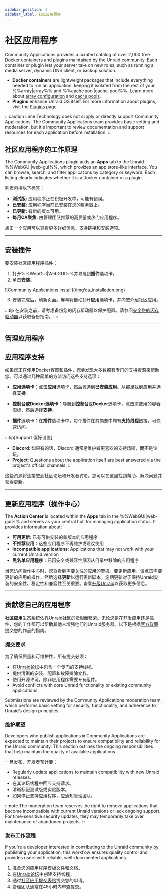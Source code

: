 ```yaml
---
sidebar_position: 2
sidebar_label: 社区应用程序
---
```



# 社区应用程序

Community Applications provides a curated catalog of over 2,000 free Docker containers and plugins maintained by the Unraid community. Each container or plugin lets your server take on new roles, such as running a media server, dynamic DNS client, or backup solution.

- **Docker containers** are lightweight packages that include everything needed to run an application, keeping it isolated from the rest of your %%array|array%% and %%cache pool|cache-pool%%.  Learn more about [array configuration](../manage-storage/array-configuration.mdx) and [cache pools](../manage-storage/cache-pools.mdx).
- **Plugins** enhance Unraid OS itself. For more information about plugins, visit the [Plugins](../customize-your-experience/plugins.mdx) page.

:::caution
Lime Technology does not supply or directly support Community Applications. The Community Applications team provides basic vetting and moderation, but it's important to review documentation and support resources for each application before installation.
:::

## 社区应用程序的工作原理

The Community Applications plugin adds an **Apps** tab to the Unraid %%WebGUI|web-gui%%, which provides an app store-like interface. You can browse, search, and filter applications by category or keyword. Each listing clearly indicates whether it is a Docker container or a plugin.

列表包括以下标签：

- **测试版:** 应用程序正在积极开发中，可能有错误。
- **已安装:** 应用程序当前已安装在您的服务器上。
- **已更新:** 有新的版本可用。
- **每月CA聚焦:** 由管理团队推荐的高质量或热门应用程序。

点击一个应用可以查看更多详细信息、支持链接和安装选项。

---

## 安装插件

要安装社区应用程序插件：

1. 打开%%WebGUI|WebGUI%%并导航到**插件**选项卡。
2. 单击**安装**。

<div style={{ margin: 'auto', maxWidth: '714px', display: 'flex', flexDirection: 'column', alignItems: 'center' }}>
  ![Community Applications install](/img/ca_installation.png)
</div>

3. 安装完成后，刷新页面。屏幕将自动打开**应用**选项卡，并向您介绍社区应用。

:::tip
在安装之前，请考虑备份您的闪存驱动器以保护配置。请参阅[安全您的闪存驱动器](../../system-administration/secure-your-server/secure-your-flash-drive.mdx)以获取备份指南。
:::

---

## 管理应用程序

<Tabs>
  <TabItem value="Installing applications" label="Installing applications">
    <CommunityAppsInstalling />
  </TabItem>

  <TabItem value="Removing applications" label="Removing applications">
    <CommunityAppsRemoving />
  </TabItem>

  <TabItem value="Reinstalling applications" label="Reinstalling applications">
    <CommunityAppsReinstalling />
  </TabItem>
</Tabs>

## 应用程序支持

如果您正在使用Docker容器和插件，您会发现大多数都有专门的支持资源来帮助您。可以通过几种简单的方法访问这些支持选项：

- **应用选项卡**：点击**应用**选项卡，然后筛选到**已安装应用**。从那里找到应用并选择**支持**。

- **控制台或Docker选项卡**：导航到**控制台**或**Docker**选项卡，点击您使用的容器图标，然后选择**支持**。

- **插件**选项卡：在**插件**选项卡中，每个插件在其摘要中均有**支持线程**链接，可快速访问。

:::tip[Support 偏好设置]

- **Discord**: 如果有的话，Discord 通常是维护者更喜欢的支持场所，而不是论坛。
- **Project**: Questions about the application itself are best answered via the project's official channels.
  :::

这些资源将连接您到社区论坛和开发者讨论，您可以在这里找到帮助、解决问题并获得更新。

---

## 更新应用程序（操作中心）

The **Action Center** is located within the **Apps** tab in the %%WebGUI|web-gui%% and serves as your central hub for managing application status. It provides information about:

- **可用更新**: 已有可供安装的新版本的应用程序
- **不推荐应用**：这些应用程序不再维护或建议使用
- **Incompatible applications**: Applications that may not work with your current Unraid version
- **黑名单应用程序**：已因安全或兼容性原因从目录中移除的应用程序

当您访问操作中心时，您将看到需要关注的应用的警报。要更新应用，请点击需要更新的应用的操作，然后选择**更新**以运行更新脚本。定期更新对于保持Unraid安装的安全性、稳定性和兼容性至关重要。查看[升级Unraid](../../system-administration/maintain-and-update/upgrading-unraid.mdx)以获取更多信息。

---

## 贡献您自己的应用程序

**社区应用**生态系统依靠Unraid社区的贡献而繁荣。无论您是在开发应用还是插件，您的工作都可以帮助其他人增强他们的Unraid服务器。以下是根据[官方政策](https://forums.unraid.net/topic/87144-ca-application-policies-notes/)提交您的作品的指南。

### 提交要求

为了确保质量和可维护性，所有提交必须：

- 在[Unraid论坛](https://forums.unraid.net/)中包含一个专门的支持线程。
- 提供清晰的安装、配置和故障排除文档。
- 使用开源许可，除非应用程序需要专有组件。
- Avoid conflicts with core Unraid functionality or existing community applications.

Submissions are reviewed by the Community Applications moderation team, which performs basic vetting for security, functionality, and adherence to Unraid’s design principles.

### 维护期望

Developers who publish applications in Community Applications are expected to maintain their projects to ensure compatibility and reliability for the Unraid community. This section outlines the ongoing responsibilities that help maintain the quality of available applications.

一旦发布，开发者预计要：

- Regularly update applications to maintain compatibility with new Unraid releases.
- 在其论坛线程中回应支持请求。
- 清晰标记测试版或实验版本。
- 如果停止支持应用程序，应通知管理团队。

:::note
The moderation team reserves the right to remove applications that become incompatible with current Unraid versions or lack ongoing support. For time-sensitive security updates, they may temporarily take over maintenance of abandoned projects.
:::

### 发布工作流程

If you're a developer interested in contributing to the Unraid community by publishing your application, this workflow ensures quality control and provides users with reliable, well-documented applications.

1. 准备您的应用程序模板文件和文档。
2. 在[Unraid论坛](https://forums.unraid.net/)中创建支持线程。
3. 通过[社区应用提交表格](https://form.asana.com/?k=qtIUrf5ydiXvXzPI57BiJw\&d=714739274360802)提交您的申请。
4. 管理团队通常在48小时内审查提交。
